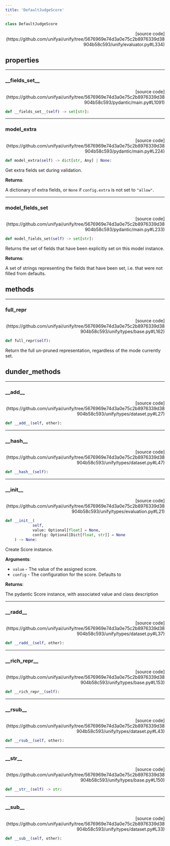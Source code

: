 ```yaml
---
title: 'DefaultJudgeScore'
---
```


```python
class DefaultJudgeScore
```

<p align="right">[source code](https://github.com/unifyai/unify/tree/5676969e74d3a0e75c2b8976339d38904b58c593/unify/evaluator.py#L334)</p>



## properties

---

### \_\_fields\_set\_\_

<p align="right">[source code](https://github.com/unifyai/unify/tree/5676969e74d3a0e75c2b8976339d38904b58c593/pydantic/main.py#L1091)</p>

```python
def __fields_set__(self) -> set[str]:
```



---

### model\_extra

<p align="right">[source code](https://github.com/unifyai/unify/tree/5676969e74d3a0e75c2b8976339d38904b58c593/pydantic/main.py#L224)</p>

```python
def model_extra(self) -> dict[str, Any] | None:
```

Get extra fields set during validation.

**Returns**:

A dictionary of extra fields, or `None` if `config.extra` is not set to `"allow"`.

---

### model\_fields\_set

<p align="right">[source code](https://github.com/unifyai/unify/tree/5676969e74d3a0e75c2b8976339d38904b58c593/pydantic/main.py#L233)</p>

```python
def model_fields_set(self) -> set[str]:
```

Returns the set of fields that have been explicitly set on this model instance.

**Returns**:

A set of strings representing the fields that have been set,
i.e. that were not filled from defaults.

## methods

---

### full\_repr

<p align="right">[source code](https://github.com/unifyai/unify/tree/5676969e74d3a0e75c2b8976339d38904b58c593/unify/types/base.py#L162)</p>

```python
def full_repr(self):
```

Return the full un-pruned representation, regardless of the mode currently set.

## dunder_methods

---

### \_\_add\_\_

<p align="right">[source code](https://github.com/unifyai/unify/tree/5676969e74d3a0e75c2b8976339d38904b58c593/unify/types/dataset.py#L27)</p>

```python
def __add__(self, other):
```



---

### \_\_hash\_\_

<p align="right">[source code](https://github.com/unifyai/unify/tree/5676969e74d3a0e75c2b8976339d38904b58c593/unify/types/dataset.py#L47)</p>

```python
def __hash__(self):
```



---

### \_\_init\_\_

<p align="right">[source code](https://github.com/unifyai/unify/tree/5676969e74d3a0e75c2b8976339d38904b58c593/unify/types/evaluation.py#L21)</p>

```python
def __init__(
            self,
            value: Optional[float] = None,
            config: Optional[Dict[float, str]] = None
    ) -> None:
```

Create Score instance.

**Arguments**:

- `value` - The value of the assigned score.
- `config` - The configuration for the score. Defaults to



**Returns**:

The pydantic Score instance, with associated value and class description

---

### \_\_radd\_\_

<p align="right">[source code](https://github.com/unifyai/unify/tree/5676969e74d3a0e75c2b8976339d38904b58c593/unify/types/dataset.py#L37)</p>

```python
def __radd__(self, other):
```



---

### \_\_rich\_repr\_\_

<p align="right">[source code](https://github.com/unifyai/unify/tree/5676969e74d3a0e75c2b8976339d38904b58c593/unify/types/base.py#L153)</p>

```python
def __rich_repr__(self):
```



---

### \_\_rsub\_\_

<p align="right">[source code](https://github.com/unifyai/unify/tree/5676969e74d3a0e75c2b8976339d38904b58c593/unify/types/dataset.py#L43)</p>

```python
def __rsub__(self, other):
```



---

### \_\_str\_\_

<p align="right">[source code](https://github.com/unifyai/unify/tree/5676969e74d3a0e75c2b8976339d38904b58c593/unify/types/base.py#L150)</p>

```python
def __str__(self) -> str:
```



---

### \_\_sub\_\_

<p align="right">[source code](https://github.com/unifyai/unify/tree/5676969e74d3a0e75c2b8976339d38904b58c593/unify/types/dataset.py#L33)</p>

```python
def __sub__(self, other):
```

